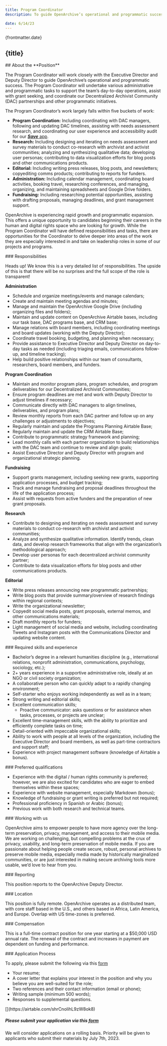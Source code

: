 ```yaml
---
title: Program Coordinator
description: To guide OpenArchive’s operational and programmatic success, we’re seeking a Program Coordinator who will support our team’s day to day operations, assist with grant seeking, and coordinate our Decentralized Archivist Community (DAC) partnerships and other programmatic initiatives.

date: 6/14/23
---
```



<JobHeaderSection>
{frontmatter.date}

## {title}

</JobHeaderSection>

<AboutSection />

<AboutPositionSection>
## About the **Position**

The Program Coordinator will work closely with the Executive Director and Deputy Director to guide OpenArchive’s operational and programmatic success. The Program Coordinator will undertake various administrative and programmatic tasks to support the team’s day-to-day operations, assist with grant seeking, and coordinate our Decentralized Archivist Community (DAC) partnerships and other programmatic initiatives.

The Program Coordinator’s work largely falls within five buckets of work: 

- **Program Coordination:** Including coordinating with DAC managers, following and updating DAC timelines, assisting with needs assessment research, and coordinating our user experience and accessibility audit for our [***Save*** app](https://open-archive.org/save).
- **Research:** Including designing and iterating on needs assessment and survey materials to conduct co-research with archivist and activist communities; analyzing and synthesizing qualitative data; developing user personas; contributing to data visualization efforts for blog posts and other communications products.
- **Editorial:** Including writing press releases, blog posts, and newsletters; copyediting comms products; contributing to reports for funders.
- **Administration:** Including calendar management, coordinating board activities, booking travel, researching conferences, and managing, organizing, and maintaining spreadsheets and Google Drive folders.
- **Fundraising:** Including researching potential opportunities, assisting with drafting proposals, managing deadlines, and grant management support.


OpenArchive is experiencing rapid growth and programmatic expansion. This offers a unique opportunity to candidates beginning their careers in the human and digital rights space who are looking for growth. While the Program Coordinator will have defined responsibilities and tasks, there are opportunities for the Coordinator to delve deeper into areas of the work they are especially interested in and take on leadership roles in some of our projects and programs.

</AboutPositionSection>

<DetailsSection>
<DetailItem>
### Responsibilities

Heads up! We know this is a very detailed list of responsibilities. The upside of this is that there will be no surprises and the full scope of the role is transparent!


**Administration**

- Schedule and organize meetings/events and manage calendars;
- Create and maintain meeting agendas and minutes;
- Manage and maintain the OpenArchive Google Drive (including organizing files and folders);
- Maintain and update content on OpenArchive Airtable bases, including our task base, DAC programs base, and CRM base;
- Manage relations with board members, including coordinating meetings and board updates (working with the Deputy Director);
- Coordinate travel booking, budgeting, and planning when necessary;
- Provide assistance to Executive Director and Deputy Director on day-to-day tasks as needed (including triaging emails, communications follow-up, and timeline tracking);
- Help build positive relationships within our team of consultants, researchers, board members, and funders.

**Program Coordination**

- Maintain and monitor program plans, program schedules, and program deliverables for our Decentralized Archivist Communities;
- Ensure program deadlines are met and work with Deputy Director to adjust timelines if necessary;
- Communicate directly with DAC managers to align timelines, deliverables, and program plans;
- Review monthly reports from each DAC partner and follow up on any challenges or adjustments to objectives;
- Regularly maintain and update the Programs Planning Airtable Base;
- Regularly maintain and update the CRM Airtable Base; 
- Contribute to programmatic strategy framework and planning;
- Lead monthly calls with each partner organization to build relationships with the DAC team and continue to review and align goals;
- Assist Executive Director and Deputy Director with program and organizational strategic planning.

**Fundraising**

- Support grants management, including seeking new grants, supporting application processes, and budget tracking;
- Track and manage fundraising and proposal deadlines throughout the life of the application process;
- Assist with requests from active funders and the preparation of new grant proposals.

**Research**

- Contribute to designing and iterating on needs assessment and survey materials to conduct co-research with archivist and activist communities;
- Analyze and synthesize qualitative information. Identify trends, clean data, and develop research frameworks that align with the organization’s methodological approach;
- Develop user personas for each decentralized archivist community partner;
- Contribute to data visualization efforts for blog posts and other communications products. 

**Editorial**

- Write press releases announcing new programmatic partnerships;
- Write blog posts that provide summary/overview of research findings within regional contexts;
- Write the organizational newsletter;
- Copyedit social media posts, grant proposals, external memos, and other communications materials;
- Draft monthly reports for funders;
- Light management of social media and website, including coordinating Tweets and Instagram posts with the Communications Director and updating website content.


</DetailItem>
<DetailItem>
### Required skills and experience

- Bachelor’s degree in a relevant humanities discipline (e.g., international relations, nonprofit administration, communications, psychology, sociology, etc.);
- 2+ years experience in a supportive administrative role, ideally at an NGO or civil society organization;
- A collaborative person who can quickly adapt to a rapidly changing environment;
- Self-starter who enjoys working independently as well as in a team;
- Strong writing and editorial skills;
- Excellent communication skills;
  - Proactive communicator: asks questions or for assistance when tasks, processes, or projects are unclear;
- Excellent time-management skills, with the ability to prioritize and efficiently complete tasks on time;
- Detail-oriented with impeccable organizational skills;
- Ability to work with people at all levels of the organization, including the Executive Director and board members, as well as part-time contractors and support staff;
- Experience with project management software (knowledge of Airtable a bonus).

</DetailItem>
<DetailItem>
### Preferred qualifications

- Experience with the digital / human rights community is preferred; however, we are also excited for candidates who are eager to embed themselves within these spaces;
- Experience with website management, especially Markdown (bonus);
- Knowledge of fundraising or grant writing is preferred but not required;
- Professional proficiency in Spanish or Arabic (bonus);
- Previous work with both research and technical teams.

</DetailItem>
<DetailItem>
  ### Working with us

OpenArchive aims to empower people to have more agency over the long-term preservation, privacy, management, and access to their mobile media. We are working on challenging, but compelling problems at the crux of privacy, usability, and long-term preservation of mobile media. If you are passionate about helping people create secure, robust, personal archives to preserve mobile media, especially media made by historically marginalized communities, or are just interested in making secure archiving tools more usable, we’d love to hear from you.

</DetailItem>
<DetailItem>
  ### Reporting

This position reports to the OpenArchive Deputy Director.

</DetailItem>
<DetailItem>
  ### Location

This position is fully remote. OpenArchive operates as a distributed team, with core staff based in the U.S., and others based in Africa, Latin America, and Europe. Overlap with US time-zones is preferred.

</DetailItem>
<DetailItem>
  ### Compensation

This is a full-time contract position for one year starting at a $50,000 USD annual rate. The renewal of the contract and increases in payment are dependent on funding and performance.

</DetailItem>
<DetailItem>
  ### Application Process

To apply, please submit the following via this [form](https://airtable.com/shrCnolihL9zW8ok8)

- Your resume;
- A cover letter that explains your interest in the position and why you believe you are well-suited for the role;
- Two references and their contact information (email or phone);
- Writing sample (minimum 500 words);
- Responses to supplemental questions.

</DetailItem>
<ContactBox>
  [](https://airtable.com/shrCnolihL9zW8ok8)

##### Please submit your application via this [form](https://airtable.com/shrKQQLURJoNGwrtS)

We will consider applications on a rolling basis. Priority will be given to applicants who submit their materials by July 7th, 2023.

</ContactBox>
</DetailsSection>

<DiverseSection />
